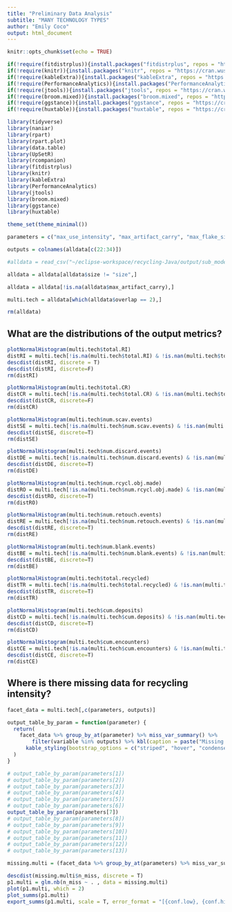 ```yaml
---
title: "Preliminary Data Analysis"
subtitle: "MANY TECHNOLOGY TYPES"
author: "Emily Coco"
output: html_document
---
```


```r
knitr::opts_chunk$set(echo = TRUE)

if(!require(fitdistrplus)){install.packages("fitdistrplus", repos = "https://cran.wustl.edu/")}
if(!require(knitr)){install.packages("knitr", repos = "https://cran.wustl.edu/")}
if(!require(kableExtra)){install.packages("kableExtra", repos = "https://cran.wustl.edu/")}
if(!require(PerformanceAnalytics)){install.packages("PerformanceAnalytics", repos = "https://cran.wustl.edu/")}
if(!require(jtools)){install.packages("jtools", repos = "https://cran.wustl.edu/")}
if(!require(broom.mixed)){install.packages("broom.mixed", repos = "https://cran.wustl.edu/")}
if(!require(ggstance)){install.packages("ggstance", repos = "https://cran.wustl.edu/")}
if(!require(huxtable)){install.packages("huxtable", repos = "https://cran.wustl.edu/")}

library(tidyverse)
library(naniar)
library(rpart)
library(rpart.plot)
library(data.table)
library(UpSetR)
library(rcompanion)
library(fitdistrplus)
library(knitr)
library(kableExtra)
library(PerformanceAnalytics)
library(jtools)
library(broom.mixed)
library(ggstance)
library(huxtable)

theme_set(theme_minimal())

parameters = c("max_use_intensity", "max_artifact_carry", "max_flake_size","max_nodules_size", "blank_prob", "scavenge_prob", "overlap","mu", "size_preference", "flake_preference","min_suitable_flake_size", "min_suitable_nodule_size", "strict_selection")

outputs = colnames(alldata[c(22:34)])

#alldata = read_csv("~/eclipse-workspace/recycling-Java/output/sub_model.csv")

alldata = alldata[alldata$size != "size",]

alldata = alldata[!is.na(alldata$max_artifact_carry),]

multi.tech = alldata[which(alldata$overlap == 2),]

rm(alldata)

```

## What are the distributions of the output metrics?
```r
plotNormalHistogram(multi.tech$total.RI)
distRI = multi.tech[!is.na(multi.tech$total.RI) & !is.nan(multi.tech$total.RI),]$total.RI
descdist(distRI, discrete = T)
descdist(distRI, discrete=F)
rm(distRI)

plotNormalHistogram(multi.tech$total.CR)
distCR = multi.tech[!is.na(multi.tech$total.CR) & !is.nan(multi.tech$total.CR),]$total.CR
descdist(distCR, discrete=F)
rm(distCR)

plotNormalHistogram(multi.tech$num.scav.events)
distSE = multi.tech[!is.na(multi.tech$num.scav.events) & !is.nan(multi.tech$num.scav.events),]$num.scav.events
descdist(distSE, discrete=T)
rm(distSE)

plotNormalHistogram(multi.tech$num.discard.events)
distDE = multi.tech[!is.na(multi.tech$num.discard.events) & !is.nan(multi.tech$num.discard.events),]$num.discard.events
descdist(distDE, discrete=T)
rm(distDE)

plotNormalHistogram(multi.tech$num.rcycl.obj.made)
distRO = multi.tech[!is.na(multi.tech$num.rcycl.obj.made) & !is.nan(multi.tech$num.rcycl.obj.made),]$num.rcycl.obj.made
descdist(distRO, discrete=T)
rm(distRO)

plotNormalHistogram(multi.tech$num.retouch.events)
distRE = multi.tech[!is.na(multi.tech$num.retouch.events) & !is.nan(multi.tech$num.retouch.events),]$num.retouch.events
descdist(distRE, discrete=T)
rm(distRE)

plotNormalHistogram(multi.tech$num.blank.events)
distBE = multi.tech[!is.na(multi.tech$num.blank.events) & !is.nan(multi.tech$num.blank.events),]$num.blank.events
descdist(distBE, discrete=T)
rm(distBE)

plotNormalHistogram(multi.tech$total.recycled)
distTR = multi.tech[!is.na(multi.tech$total.recycled) & !is.nan(multi.tech$total.recycled),]$total.recycled
descdist(distTR, discrete=T)
rm(distTR)

plotNormalHistogram(multi.tech$cum.deposits)
distCD = multi.tech[!is.na(multi.tech$cum.deposits) & !is.nan(multi.tech$cum.deposits),]$cum.deposits
descdist(distCD, discrete=T)
rm(distCD)

plotNormalHistogram(multi.tech$cum.encounters)
distCE = multi.tech[!is.na(multi.tech$cum.encounters) & !is.nan(multi.tech$cum.encounters),]$cum.encounters
descdist(distCE, discrete=T)
rm(distCE)

```

## Where is there missing data for recycling intensity?

```r

facet_data = multi.tech[,c(parameters, outputs)]

output_table_by_param = function(parameter) {
  return(
    facet_data %>% group_by_at(parameter) %>% miss_var_summary() %>%
        filter(variable %in% outputs) %>% kbl(caption = paste("Missing output values for values of", parameter)) %>%
      kable_styling(bootstrap_options = c("striped", "hover", "condensed", "responsive"))
  )
}

# output_table_by_param(parameters[1])
# output_table_by_param(parameters[2])
# output_table_by_param(parameters[3])
# output_table_by_param(parameters[4])
# output_table_by_param(parameters[5])
# output_table_by_param(parameters[6])
output_table_by_param(parameters[7])
# output_table_by_param(parameters[8])
# output_table_by_param(parameters[9])
# output_table_by_param(parameters[10])
# output_table_by_param(parameters[11])
# output_table_by_param(parameters[12])
# output_table_by_param(parameters[13])

missing.multi = (facet_data %>% group_by_at(parameters) %>% miss_var_summary %>% filter(n_miss != 0) %>% filter(variable == "total.RI"))[,c(1:6, 8:13, 15)]

descdist(missing.multi$n_miss, discrete = T)
p1.multi = glm.nb(n_miss ~ . , data = missing.multi)
plot(p1.multi, which = 2)
plot_summs(p1.multi)
export_summs(p1.multi, scale = T, error_format = "[{conf.low}, {conf.high}]")



```


